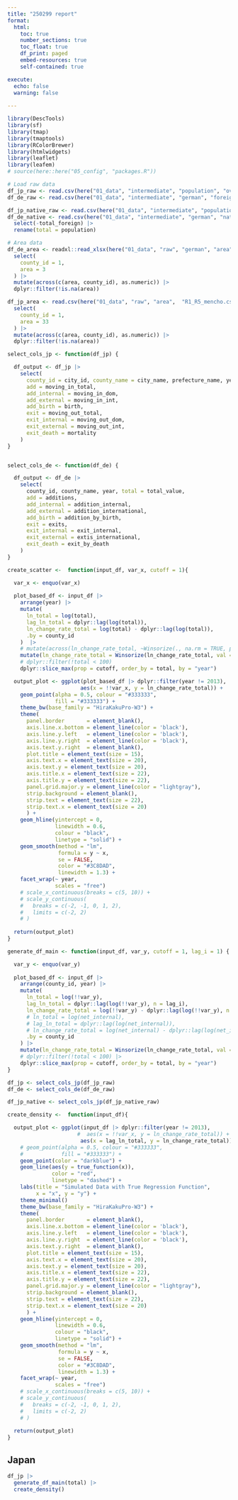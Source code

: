 ```yaml
---
title: "250299 report"
format:
  html:
    toc: true
    number_sections: true
    toc_float: true
    df_print: paged
    embed-resources: true
    self-contained: true

execute:
  echo: false
  warning: false
  
---
```


```r
library(DescTools)
library(sf)
library(tmap)
library(tmaptools)
library(RColorBrewer)
library(htmlwidgets)
library(leaflet)
library(leafem)
# source(here::here("05_config", "packages.R"))
```


```r
# Load raw data
df_jp_raw <- read.csv(here("01_data", "intermediate", "population", "overseas_master.csv"), fileEncoding = "cp932")
df_de_raw <- read.csv(here("01_data", "intermediate", "german", "foreign_master.csv"))

df_jp_native_raw <- read.csv(here("01_data", "intermediate", "population", "japanese_master.csv"), fileEncoding = "cp932")
df_de_native <- read.csv(here("01_data", "intermediate", "german", "native_master.csv")) |>
  select(-total_foreign) |>
  rename(total = population)
```

```r
# Area data
df_de_area <- readxl::read_xlsx(here("01_data", "raw", "german", "area",  "area.xlsx")) |>
  select(
    county_id = 1,
    area = 3
  ) |>
  mutate(across(c(area, county_id), as.numeric)) |>
  dplyr::filter(!is.na(area))

df_jp_area <- read.csv(here("01_data", "raw", "area",  "R1_R5_mencho.csv"), fileEncoding = "cp932") |> 
  select(
    county_id = 1,
    area = 33
  ) |> 
  mutate(across(c(area, county_id), as.numeric)) |> 
  dplyr::filter(!is.na(area))

```

```r
select_cols_jp <- function(df_jp) {

  df_output <- df_jp |>
    select(
      county_id = city_id, county_name = city_name, prefecture_name, year, total,
      add = moving_in_total,
      add_internal = moving_in_dom,
      add_external = moving_in_int,
      add_birth = birth,
      exit = moving_out_total,
      exit_internal = moving_out_dom,
      exit_external = moving_out_int,
      exit_death = mortality
    )
}


select_cols_de <- function(df_de) {

  df_output <- df_de |>
    select(
      county_id, county_name, year, total = total_value,
      add = additions,
      add_internal = addition_internal,
      add_external = addition_international,
      add_birth = addition_by_birth,
      exit = exits,
      exit_internal = exit_internal,
      exit_external = extis_international,
      exit_death = exit_by_death
    )
}

```

```r
create_scatter <-  function(input_df, var_x, cutoff = 1){

  var_x <- enquo(var_x)
  
  plot_based_df <- input_df |> 
    arrange(year) |>
    mutate(
      ln_total = log(total),
      lag_ln_total = dplyr::lag(log(total)),
      ln_change_rate_total = log(total) - dplyr::lag(log(total)),
      .by = county_id
    )  |>
    # mutate(across(ln_change_rate_total, ~Winsorize(., na.rm = TRUE, probs = c(0.01, 0.99))), .by = year) 
    mutate(ln_change_rate_total = Winsorize(ln_change_rate_total, val = quantile(ln_change_rate_total, probs = c(0.01, 0.99), na.rm = TRUE)), .by = year) |>
    # dplyr::filter(!total < 100)
    dplyr::slice_max(prop = cutoff, order_by = total, by = "year") 

  output_plot <- ggplot(plot_based_df |> dplyr::filter(year != 2013),
                       aes(x = !!var_x, y = ln_change_rate_total)) +
    geom_point(alpha = 0.5, colour = "#333333",
               fill = "#333333") +
    theme_bw(base_family = "HiraKakuPro-W3") +
    theme(
      panel.border       = element_blank(),
      axis.line.x.bottom = element_line(color = 'black'),
      axis.line.y.left   = element_line(color = 'black'),
      axis.line.y.right  = element_line(color = 'black'),
      axis.text.y.right  = element_blank(),
      plot.title = element_text(size = 15),
      axis.text.x = element_text(size = 20),
      axis.text.y = element_text(size = 20),
      axis.title.x = element_text(size = 22),
      axis.title.y = element_text(size = 22),
      panel.grid.major.y = element_line(color = "lightgray"),
      strip.background = element_blank(),
      strip.text = element_text(size = 22),
      strip.text.x = element_text(size = 20)
      ) +
    geom_hline(yintercept = 0,
               linewidth = 0.6,
               colour = "black",
               linetype = "solid") +
    geom_smooth(method = "lm",
                formula = y ~ x,
                se = FALSE,
                color = "#3C8DAD",
                linewidth = 1.3) +
    facet_wrap(~ year,
               scales = "free") 
    # scale_x_continuous(breaks = c(5, 10)) +
    # scale_y_continuous(
    #   breaks = c(-2, -1, 0, 1, 2),
    #   limits = c(-2, 2)
    # )
  
  return(output_plot)
}
```

```r
generate_df_main <- function(input_df, var_y, cutoff = 1, lag_i = 1) {

  var_y <- enquo(var_y)
  
  plot_based_df <- input_df |> 
    arrange(county_id, year) |> 
    mutate(
      ln_total = log(!!var_y),
      lag_ln_total = dplyr::lag(log(!!var_y), n = lag_i),
      ln_change_rate_total = log(!!var_y) - dplyr::lag(log(!!var_y), n = lag_i),
      # ln_total = log(net_internal),
      # lag_ln_total = dplyr::lag(log(net_internal)),
      # ln_change_rate_total = log(net_internal) - dplyr::lag(log(net_internal)),
      .by = county_id
    ) |>  
    mutate(ln_change_rate_total = Winsorize(ln_change_rate_total, val = quantile(ln_change_rate_total, probs = c(0.01, 0.99), na.rm = TRUE)), .by = year)  |> 
    # dplyr::filter(!total < 100) |>
    dplyr::slice_max(prop = cutoff, order_by = total, by = "year") 
}
```


```r
df_jp <- select_cols_jp(df_jp_raw)
df_de <- select_cols_de(df_de_raw)

df_jp_native <- select_cols_jp(df_jp_native_raw)
```



```r
create_density <-  function(input_df){

  output_plot <- ggplot(input_df |> dplyr::filter(year != 2013),
                      #  aes(x = !!var_x, y = ln_change_rate_total)) +
                       aes(x = lag_ln_total, y = ln_change_rate_total)) +
    # geom_point(alpha = 0.5, colour = "#333333",
    #            fill = "#333333") +
    geom_point(color = "darkblue") +
    geom_line(aes(y = true_function(x)),
              color = "red",
              linetype = "dashed") +
    labs(title = "Simulated Data with True Regression Function",
         x = "x", y = "y") +
    theme_minimal()
    theme_bw(base_family = "HiraKakuPro-W3") +
    theme(
      panel.border       = element_blank(),
      axis.line.x.bottom = element_line(color = 'black'),
      axis.line.y.left   = element_line(color = 'black'),
      axis.line.y.right  = element_line(color = 'black'),
      axis.text.y.right  = element_blank(),
      plot.title = element_text(size = 15),
      axis.text.x = element_text(size = 20),
      axis.text.y = element_text(size = 20),
      axis.title.x = element_text(size = 22),
      axis.title.y = element_text(size = 22),
      panel.grid.major.y = element_line(color = "lightgray"),
      strip.background = element_blank(),
      strip.text = element_text(size = 22),
      strip.text.x = element_text(size = 20)
      ) +
    geom_hline(yintercept = 0,
               linewidth = 0.6,
               colour = "black",
               linetype = "solid") +
    geom_smooth(method = "lm",
                formula = y ~ x,
                se = FALSE,
                color = "#3C8DAD",
                linewidth = 1.3) +
    facet_wrap(~ year,
               scales = "free") 
    # scale_x_continuous(breaks = c(5, 10)) +
    # scale_y_continuous(
    #   breaks = c(-2, -1, 0, 1, 2),
    #   limits = c(-2, 2)
    # )
  
  return(output_plot)
}

```

## Japan

```r
df_jp |> 
  generate_df_main(total) |>  
  create_density()
```